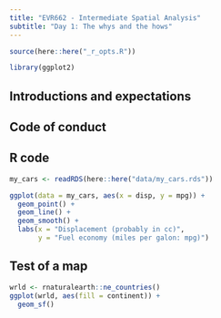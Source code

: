 ```yaml
---
title: "EVR662 - Intermediate Spatial Analysis"
subtitle: "Day 1: The whys and the hows"
---
```


```r
source(here::here("_r_opts.R"))

library(ggplot2)
```


## Introductions and expectations

## Code of conduct

## R code

```r
my_cars <- readRDS(here::here("data/my_cars.rds"))

ggplot(data = my_cars, aes(x = disp, y = mpg)) +
  geom_point() +
  geom_line() +
  geom_smooth() +
  labs(x = "Displacement (probably in cc)",
       y = "Fuel economy (miles per galon: mpg)")
```

## Test of a map

```r
wrld <- rnaturalearth::ne_countries()
ggplot(wrld, aes(fill = continent)) +
  geom_sf()
```


